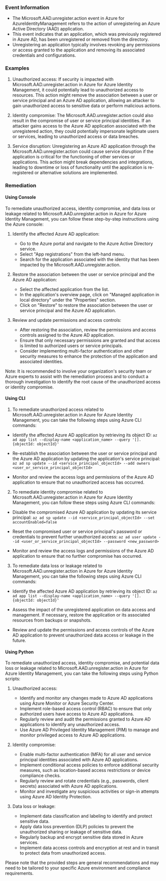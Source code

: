 
### Event Information

- The Microsoft.AAD.unregister.action event in Azure for AzureIdentityManagement refers to the action of unregistering an Azure Active Directory (AAD) application.
- This event indicates that an application, which was previously registered in Azure AD, has been unregistered or removed from the directory.
- Unregistering an application typically involves revoking any permissions or access granted to the application and removing its associated credentials and configurations.


### Examples

1. Unauthorized access: If security is impacted with Microsoft.AAD.unregister.action in Azure for Azure Identity Management, it could potentially lead to unauthorized access to resources. This action might remove the association between a user or service principal and an Azure AD application, allowing an attacker to gain unauthorized access to sensitive data or perform malicious actions.

2. Identity compromise: The Microsoft.AAD.unregister.action could also result in the compromise of user or service principal identities. If an attacker gains access to the Azure AD application associated with the unregistered action, they could potentially impersonate legitimate users or services, leading to unauthorized access or data breaches.

3. Service disruption: Unregistering an Azure AD application through the Microsoft.AAD.unregister.action could cause service disruption if the application is critical for the functioning of other services or applications. This action might break dependencies and integrations, leading to downtime or loss of functionality until the application is re-registered or alternative solutions are implemented.

### Remediation

#### Using Console

To remediate unauthorized access, identity compromise, and data loss or leakage related to Microsoft.AAD.unregister.action in Azure for Azure Identity Management, you can follow these step-by-step instructions using the Azure console:

1. Identify the affected Azure AD application:
   - Go to the Azure portal and navigate to the Azure Active Directory service.
   - Select "App registrations" from the left-hand menu.
   - Search for the application associated with the identity that has been impacted by the Microsoft.AAD.unregister.action.

2. Restore the association between the user or service principal and the Azure AD application:
   - Select the affected application from the list.
   - In the application's overview page, click on "Managed application in local directory" under the "Properties" section.
   - Click on "Restore" to restore the association between the user or service principal and the Azure AD application.

3. Review and update permissions and access controls:
   - After restoring the association, review the permissions and access controls assigned to the Azure AD application.
   - Ensure that only necessary permissions are granted and that access is limited to authorized users or service principals.
   - Consider implementing multi-factor authentication and other security measures to enhance the protection of the application and associated identities.

Note: It is recommended to involve your organization's security team or Azure experts to assist with the remediation process and to conduct a thorough investigation to identify the root cause of the unauthorized access or identity compromise.

#### Using CLI

1. To remediate unauthorized access related to Microsoft.AAD.unregister.action in Azure for Azure Identity Management, you can take the following steps using Azure CLI commands:

- Identify the affected Azure AD application by retrieving its object ID:
  `az ad app list --display-name <application_name> --query '[].{objectId: objectId}'`

- Re-establish the association between the user or service principal and the Azure AD application by updating the application's service principal:
  `az ad sp update --id <service_principal_objectId> --add owners <user_or_service_principal_objectId>`

- Monitor and review the access logs and permissions of the Azure AD application to ensure that no unauthorized access has occurred.

2. To remediate identity compromise related to Microsoft.AAD.unregister.action in Azure for Azure Identity Management, you can follow these steps using Azure CLI commands:

- Disable the compromised Azure AD application by updating its service principal:
  `az ad sp update --id <service_principal_objectId> --set accountEnabled=false`

- Reset the compromised user or service principal's password or credentials to prevent further unauthorized access:
  `az ad user update --id <user_or_service_principal_objectId> --password <new_password>`

- Monitor and review the access logs and permissions of the Azure AD application to ensure that no further compromise has occurred.

3. To remediate data loss or leakage related to Microsoft.AAD.unregister.action in Azure for Azure Identity Management, you can take the following steps using Azure CLI commands:

- Identify the affected Azure AD application by retrieving its object ID:
  `az ad app list --display-name <application_name> --query '[].{objectId: objectId}'`

- Assess the impact of the unregistered application on data access and management. If necessary, restore the application or its associated resources from backups or snapshots.

- Review and update the permissions and access controls of the Azure AD application to prevent unauthorized data access or leakage in the future.

#### Using Python

To remediate unauthorized access, identity compromise, and potential data loss or leakage related to Microsoft.AAD.unregister.action in Azure for Azure Identity Management, you can take the following steps using Python scripts:

1. Unauthorized access:
   - Identify and monitor any changes made to Azure AD applications using Azure Monitor or Azure Security Center.
   - Implement role-based access control (RBAC) to ensure that only authorized users have access to Azure AD applications.
   - Regularly review and audit the permissions granted to Azure AD applications to identify any unauthorized access.
   - Use Azure AD Privileged Identity Management (PIM) to manage and monitor privileged access to Azure AD applications.

2. Identity compromise:
   - Enable multi-factor authentication (MFA) for all user and service principal identities associated with Azure AD applications.
   - Implement conditional access policies to enforce additional security measures, such as location-based access restrictions or device compliance checks.
   - Regularly review and rotate credentials (e.g., passwords, client secrets) associated with Azure AD applications.
   - Monitor and investigate any suspicious activities or sign-in attempts using Azure AD Identity Protection.

3. Data loss or leakage:
   - Implement data classification and labeling to identify and protect sensitive data.
   - Apply data loss prevention (DLP) policies to prevent the unauthorized sharing or leakage of sensitive data.
   - Regularly backup and encrypt sensitive data stored in Azure services.
   - Implement data access controls and encryption at rest and in transit to protect data from unauthorized access.

Please note that the provided steps are general recommendations and may need to be tailored to your specific Azure environment and compliance requirements.

